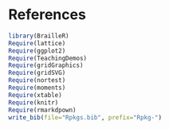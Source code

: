 # References

```R
library(BrailleR)
Require(lattice)
Require(ggplot2)
Require(TeachingDemos)
Require(gridGraphics)
Require(gridSVG)
Require(nortest)
Require(moments)
Require(xtable)
Require(knitr)
Require(rmarkdpown)
write_bib(file="Rpkgs.bib", prefix="Rpkg-")
```
